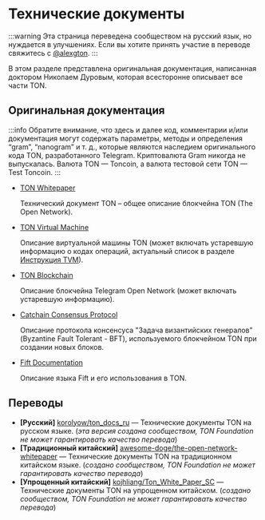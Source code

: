 # Технические документы

:::warning
Эта страница переведена сообществом на русский язык, но нуждается в улучшениях. Если вы хотите принять участие в переводе свяжитесь с [@alexgton](https://t.me/alexgton).
:::

В этом разделе представлена ​​оригинальная документация, написанная доктором Николаем Дуровым, которая всесторонне описывает все части TON.

## Оригинальная документация

:::info
Обратите внимание, что здесь и далее код, комментарии и/или документация могут содержать параметры, методы и определения “gram”, “nanogram” и т. д., которые являются наследием оригинального кода TON, разработанного Telegram. Криптовалюта Gram никогда не выпускалась. Валюта TON — Toncoin, а валюта тестовой сети TON — Test Toncoin.
:::

- [TON Whitepaper](https://docs.ton.org/ton.pdf)

  Технический документ TON – общее описание блокчейна TON (The Open Network).

- [TON Virtual Machine](https://docs.ton.org/tvm.pdf)

  Описание виртуальной машины TON (может включать устаревшую информацию о кодах операций, актуальный список в разделе [Инструкция TVM](/v3/documentation/tvm/overview)).

- [TON Blockchain](https://docs.ton.org/tblkch.pdf)

  Описание блокчейна Telegram Open Network (может включать устаревшую информацию).

- [Catchain Consensus Protocol](https://docs.ton.org/catchain.pdf)

  Описание протокола консенсуса "Задача византийских генералов"
  (Byzantine Fault Tolerant - BFT), используемого блокчейном TON при создании новых блоков.

- [Fift Documentation](https://docs.ton.org/fiftbase.pdf)

  Описание языка Fift и его использования в TON.

## Переводы

- **\[Русский]** [korolyow/ton_docs_ru](https://github.com/Korolyow/TON_docs_ru) — Технические документы TON на русском языке. (*эта версия создана сообществом, TON Foundation не может гарантировать качество перевода*)
- **\[Традиционный китайский]** [awesome-doge/the-open-network-whitepaper](https://github.com/awesome-doge/TON_Paper/blob/main/zh_ton.pdf) — Технические документы TON на традиционном китайском языке. (*создано сообществом, TON Foundation не может гарантировать качество перевода*)
- **\[Упрощенный китайский]** [kojhliang/Ton_White_Paper_SC](https://github.com/kojhliang/Ton_White_Paper_SC/blob/main/Ton%E5%8C%BA%E5%9D%97%E9%93%BE%E7%99%BD%E7%9A%AE%E4%B9%A6_%E7%AE%80%E4%BD%93%E4%B8%AD%E6%96%87%E7%89%88.pdf) — Технические документы TON на упрощенном китайском. (*создано сообществом, TON Foundation не может гарантировать качество перевода*)

